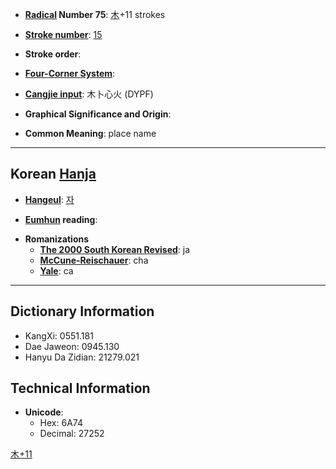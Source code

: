 * '''[[Wiktionary:Chinese radical index| Radical]] Number 75''': [[Wiktionary:Chinese radical index 木|木]]+11 strokes

* '''[[Wiktionary:Chinese total strokes index|Stroke number]]''': [[Wiktionary:Chinese total strokes index 15|15]]

* '''Stroke order''': 

* '''[[Wiktionary:Chinese four corner index|Four-Corner System]]''': 

* '''[[Wiktionary:Chinese Cangjie index|Cangjie input]]''': 木卜心火 (DYPF)

* '''Graphical Significance and Origin''': 

* '''Common Meaning''': place name

----

== Korean [[Hanja]] ==

* '''[[Hangeul]]''': [[자]]

* '''[[Eumhun]] reading''': 

* '''Romanizations'''
** '''[[The 2000 South Korean Revised Romanization|The 2000 South Korean Revised]]''': ja
** '''[[McCune-Reischauer]]''': cha
** '''[[Yale]]''': ca

----

== Dictionary Information ==

* KangXi: 0551.181
* Dae Jaweon: 0945.130
* Hanyu Da Zidian: 21279.021

== Technical Information ==

* '''Unicode''':
** Hex: 6A74
** Decimal: 27252

[[Category:Korean-only CJKV Characters|木+11]]